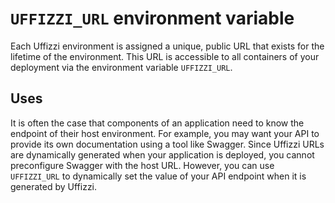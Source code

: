 # `UFFIZZI_URL` environment variable

Each Uffizzi environment is assigned a unique, public URL that exists for the lifetime of the environment. This URL is accessible to all containers of your deployment via the environment variable `UFFIZZI_URL`. 

## Uses 

It is often the case that components of an application need to know the endpoint of their host environment. For example, you may want your API to provide its own documentation using a tool like Swagger. Since Uffizzi URLs are dynamically generated when your application is deployed, you cannot preconfigure Swagger with the host URL. However, you can use `UFFIZZI_URL` to dynamically set the value of your API endpoint when it is generated by Uffizzi.  